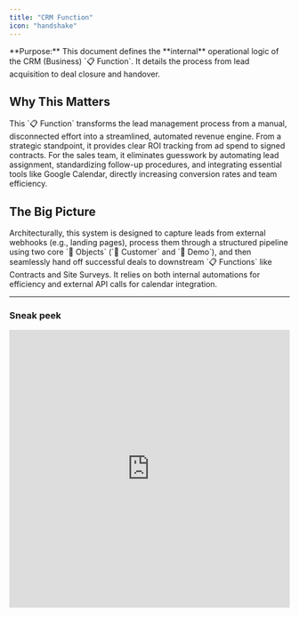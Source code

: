 ```yaml
---
title: "CRM Function"
icon: "handshake"
---
```


<Info>
  **Purpose:** This document defines the **internal** operational logic of the CRM (Business) `📋 Function`. It details the process from lead acquisition to deal closure and handover.
</Info>

## Why This Matters

<Check>
  This `📋 Function` transforms the lead management process from a manual, disconnected effort into a streamlined, automated revenue engine. From a strategic standpoint, it provides clear ROI tracking from ad spend to signed contracts. For the sales team, it eliminates guesswork by automating lead assignment, standardizing follow-up procedures, and integrating essential tools like Google Calendar, directly increasing conversion rates and team efficiency.
</Check>

## The Big Picture

<Info>
  Architecturally, this system is designed to capture leads from external webhooks (e.g., landing pages), process them through a structured pipeline using two core `🧊 Objects` (`🧊 Customer` and `🧊︎ Demo`), and then seamlessly hand off successful deals to downstream `📋 Functions` like Contracts and Site Surveys. It relies on both internal automations for efficiency and external API calls for calendar integration.
</Info>

---

### Sneak peek <Icon icon="eyes" />

<iframe src="https://www.guidejar.com/embed/2g7ub0Jzke28vejowzNk?type=1&controls=on" width="100%" height="500px" allowfullscreen="true" frameborder="0" />

```expandable
  🏢 LAIKA (Organization)
  │
  ├── 📂 MARKETING (Area)
  │   └── ⏹️ Marketing Campaigns (Space)
  │
  ├── 📂 SALES (Area)
  │   └── ⏹️ Sales & CRM (Space)  //You are here
  │       └── 📋 Function: CRM
  │           └── 🧊 Customer
  │               └── 🧊︎ Demo (Sub-Object)
  │
  ├── 📂 ACCOUNTING (Area)
  │   └── ⏹️ Contracts & Invoices (Space)
  ├── 📂 DESIGN & CONSTRUCTION (Area)
  │   ├── ⏹️ Project Management (Space)
  │   ├── ⏹️ Design (Space)
  │   └── ⏹️ Interior Construction (Space)
  └── 📂 CUSTOMER SUCCESS (Area)
      └── ⏹️ Customer Success (Space)
   
```

## OBJECT RELATIONSHIPS

![Laika Crm ER En Pn](/images/laika-crm-ER-en.png)

| Relationship Type    | Connection                                | Description                                                                             |
| :------------------- | :---------------------------------------- | :-------------------------------------------------------------------------------------- |
| **Parent-Child**     | `🧊 Customer` → `🧊︎ Demo`                | Each `🧊 Customer` can have multiple `🧊︎ Demo` appointments.                           |
| **Object Reference** | `🧊 Customer` (Ad Source field) → `🧊 Ad` | Connects the lead to the specific ad campaign that generated it, enabling ROI tracking. |

---

## OBJECT TYPES, WORKFLOWS & DATA FIELDS

### 1. 🧊 Customer (Standard Object)

- **Process Description**: Manages potential customers from the moment they are captured via a landing page webhook until they are converted into a signed contract. This includes automated assignment and progress tracking through various statuses.
- **Example**: A potential customer, "Sarah & Michael Westbrook," is captured from the "Scandinavian Simplicity" ad campaign, which has the ad key `MKT-236`. Their prospective budget is recorded as \$40,000 - \$55,000

<Tabs>
  <Tab title="Workflow Diagram">
    **Customer Workflow**

    ![Laika Customer Workflow Pn](/images/laika-flagship-images/function-blueprint/laika-crm/laika-customer-workflow.png)

    ```
    NEW LEAD → 1ST CALL → NEGOTIATION → PROPOSAL → CONTRACT PREP → CLOSED-WON
       ↓          ↓           ↓             ↓              ↓
    CLOSED-LOST CLOSED-LOST CLOSED-LOST CLOSED-LOST    CLOSED-LOST
    ```
  </Tab>
  <Tab title="Status Details">
    | Status               | Business Logic                                                                                      | Advanced Settings                                                                                                                                       |
    | :------------------- | :-------------------------------------------------------------------------------------------------- | :------------------------------------------------------------------------------------------------------------------------------------------------------ |
    | **1. NEW LEAD**      | A new customer has been created from the website form and automatically assigned to a sales rep.    | **Transition Permissions**: Assigned Sales Rep. <br /> **Data Input**: The Object is pre-populated with data from the webform, including the ad source. |
    | **2. 1ST CALL**      | The assigned sales rep has made initial contact and is in active consultation with the customer.    | **Transition Permissions**: Assigned Sales Rep. <br /> **Data Input**: Call notes, customer needs, and style preferences are recorded.                  |
    | **3. NEGOTIATION**   | The customer has shown strong interest and is discussing specific terms, budget, and scope.         | **Transition Permissions**: Assigned Sales Rep. <br /> **Data Input**: Fields for specific terms and pricing adjustments are updated.                   |
    | **4. PROPOSAL**      | A formal proposal has been sent to the customer for review.                                         | **Transition Permissions**: Assigned Sales Rep.                                                                                                         |
    | **5. CONTRACT PREP** | The customer has verbally agreed to proceed. This status triggers the handoff to other departments. | **Automation**: Triggers the creation of a `Contract & Invoice/🧊Contract` and a `Design & Build/🧊Site Survey`.                                        |
    | **6. CLOSED-WON**    | The contract has been signed and the first payment received. The deal is won.                       | **This is a terminal success status.**                                                                                                                  |
    | **7. CLOSED-LOST**   | The customer is not moving forward with the project at this time.                                   | **Transition Permissions**: Assigned Sales Rep. <br /> **Data Input**: A "Reason for Loss" field should be required to improve sales analytics.         |
  </Tab>
  <Tab title="Data Fields">
    **Data Field Groups**

    | Group                                      | Field Name (Type)                                                                                                             | Notes                                            |
    | :----------------------------------------- | :---------------------------------------------------------------------------------------------------------------------------- | :----------------------------------------------- |
    | **Basic Information** _(6 Fields)_         | Full Name (Text), Phone Number (Phone), Email (Email), Address (Text), Preferred Style (Dropdown), Expected Budget (Currency) | Information captured from the landing page form. |
    | **Tracking & Assignment** _(4 Fields)_     | Ad Source (Object Reference), UTM Tracking (Text), Assigned Rep (User), Received Date (DateTime)                              | Tracks lead origin and assignment.               |
    | **Consultation & Evaluation** _(4 Fields)_ | Interest Level (Dropdown), Consultation Notes (Paragraph), Failure Reason (Dropdown), Last Contact Date (DateTime)            | Tracks the consultation process.                 |
    | **Voucher & Incentives** _(3 Fields)_      | Next Purchase Voucher (Currency), Voucher Percentage (Percent), Voucher Expiry (Date)                                         | Incentives for returning customers.              |
    | **Total: 17 Fields**                       |                                                                                                                               |                                                  |
  </Tab>
</Tabs>

---

### 2. 🧊︎ Demo (Sub-Object)

- **Process Description**: Manages direct consultation appointments with customers, fully integrated with Google Calendar to synchronize schedules and send invitations to all participants.
- **Example**: A demo titled "LAIKA x Sarah & Michael - Interior Renovation Demo" is scheduled for June 18th at 2:00 PM, with designer Max and sales rep David attending.

<Tabs>
  <Tab title="Workflow Diagram">
    **Demo Workflow**

    ![Laika Demo Workflow Pn](/images/laika-flagship-images/function-blueprint/laika-crm/laika-demo-workflow.png)

    ```
    ┌──────────> POSTPONED ────────┐
    │                               ↓
    SCHEDULED → IN PROGRESS → COMPLETED
    │
    └──────────> CANCELLED
    ```
  </Tab>
  <Tab title="Status Details">
    | Status             | Business Logic                                                    | Advanced Settings                                                                                                                                                          |
    | :----------------- | :---------------------------------------------------------------- | :------------------------------------------------------------------------------------------------------------------------------------------------------------------------- |
    | **1. SCHEDULED**   | A consultation has been booked for a specific time.               | **Automation**: Creates a Google Calendar event and invites the customer, sales rep, and designer. <br /> **Data Input**: Time, location, participants.                    |
    | **2. IN PROGRESS** | The live consultation meeting is currently happening.             | **Transition Permissions**: Assigned Sales Rep, Designer. <br /> **Data Input**: Live notes are taken during the consultation.                                             |
    | **3. COMPLETED**   | The meeting has concluded with a clear outcome.                   | **Transition Permissions**: Assigned Sales Rep. <br /> **Automation**: Can update the parent `🧊 Customer` status accordingly (e.g., to `NEGOTIATION` or `CONTRACT PREP`). |
    | **4. CANCELLED**   | The appointment was cancelled by either the customer or the team. | **Transition Permissions**: Assigned Sales Rep. <br /> **Automation**: Updates the Google Calendar event and notifies all participants.                                    |
    | **5. POSTPONED**   | The appointment has been deferred to a later, unconfirmed date.   | **Transition Permissions**: Assigned Sales Rep. <br /> **Condition**: Should loop back to `SCHEDULED` once a new date is confirmed.                                        |
  </Tab>
  <Tab title="Data Fields">
    **Data Field Groups**

    | Group                                    | Field Name (Type)                                                                                                                             | Notes                            |
    | :--------------------------------------- | :-------------------------------------------------------------------------------------------------------------------------------------------- | :------------------------------- |
    | **Appointment Information** _(6 Fields)_ | Demo Title (Text), Time (DateTime), Location (Text), Attending Designer (User), Google Calendar Event ID (Text), Consultation Type (Dropdown) | Basic details about the meeting. |
    | **Results & Follow-up** _(4 Fields)_     | Interest Level (Dropdown), Consultation Notes (Paragraph), Next Steps (Text), Actual Duration (Decimal)                                       | Outcome and subsequent actions.  |
    | **Total: 10 Fields**                     |                                                                                                                                               |                                  |
  </Tab>
</Tabs>

---

## AUTOMATIONS

<Tip>
  You can [open this canvas view](https://kroki.io/mermaid/svg/eNqNVsFu20YQvfsrBi6Q2Kjo1JZVJ0JhgKIoW7AsGaJsowiCYkWO6a1JrrpcKjbiXHvIIYf-QI_9hX5Pf6D9hM4uRYpUqTQ-GF7O7MybeW9mbVnWji-SOx52dwDUPcbYBYlB9lgcb5jkbB5hqh0AFpLHTD45IhKyCy-_aXde24PBy6ptho-qtB8dto87b2r2npABytLjpN3rFxEinmBj6BQJZVBN7JzQrePcqlAqXjUOjgedwUlunDP_IZQiSwJjMT-5JWY86T2Em5_zXIWhEikRCrcWp410p7S5vYE9cCu2etXttuMUCZmvhGwAkn839xqvbMVirKNqL90j1x28Ker7JcPEx3EWzyuINjLzJVNcJF-GXThtqTsSYrEVZMTmGPXEY-1yBWZp_4JctMvWBCkPExaVpu-PTw5f96qmxpsWTUTRoT5noWRxrjGuIoSRPbywwYLR9cXIvgDvR2_mXuozLjGCdhec6SUMssTXbYEbju_zVmVKJKbdO2uCYOpeAUvBYzRdMMVFbpuLR5DhnO0ddTotWP_67qCzXwtvvM1cMZK_zxcsUeBcezrmP7__8QmcLFUippxNjn3CvXL8-8_P0MdYGD9Mgq_AMaHdIEskaWOGyexcZ2hy_bok7iMNNvEE3lOqMG7Ocuv2dJacmFucp1xho-OZM9KOZ0KERKRDTdcLpQ5nTIMKYkl4KWyLetmFwWhyC4eGYhbAMAkxNdy-oL85bZ0IrqTwMU15EpoYdNOyTk-_NbffEqJ7IR7ewQ9z-er0r19_A0cioyw1hmBv7N7CyLX7-2sckof3CsQdmEilK0-NnCyWahVjAEoAW4uoZRItOYP3qAOQg1l-lhRznuRlUkADkRgiiHUkvoEXVADTInnQSVKRSR_hkskHVFTtK33RDkzEAFfbADXttSx5H64XARm79bIPTE89X0isNohFfhbpUGvzZhIKuskYTVOLOF4xdkSMaU3T9Xt6zqKCHfJak9PLFM0lOBH3iaHdlSuViKbA3RJSTjVlKsekaCGNEQWyiZDYrMJ3TTwXA_bsOedu_3rk9rfWQ_FMXFPJ2-rlBmZWKTYkDe4SE9WgIxNzmCxpQlJ6BWgmlOiaYFZJyepYyml17qMRm9zETSE3P1EF5lO13aZLuQTqDXEml1cjd7ZqSFG8YafivlZnqpjKUtjDg_CgpUU5ds8ms6E9G07G-01NbQDXoBszCEY3bdLNOUsCcXenw9NsB5m_Gnjb92mSVJOUNmor8D6DMxnPprYzgyty_-_w1ZaBSJQkpJTJnD3iCbxMLvGpacb-fyLIq7LDjqmyKfrIl1QAJRZpahVbmbZYXkG-Y-liZYUZMCQbwWn6n-HKHvYrGvRIc0D_MNFDqVKIMWUhbtth3oJRCP-eqVx2M2Rxl-bOiO2FftzykbukdUphyFSkvaPn8sMHf9XWnxIW48ePtN55cLC7tRMNZRCfPyO1WBOTK69x8dyIzNev1pJFGTUzMYTUntN_AWKxeOc) for better readability
</Tip>

<Frame>
  ![Laika Crm Sequence Pn](/images/laika-flagship-images/function-blueprint/laika-crm/laika-crm-sequence.png)
</Frame>

<Tabs>
  <Tab title="Within Function">
    These rules run entirely within the `Sales & CRM` Space to enhance sales efficiency and ensure process consistency.

    | Sequence | ID        | Rule Name                     | Trigger                            | Action                    | Description                                                                                                                                                                                            |
    | :------- | :-------- | :---------------------------- | :--------------------------------- | :------------------------ | :----------------------------------------------------------------------------------------------------------------------------------------------------------------------------------------------------- |
    | **3**    | **IC-01** | Calculate Lead Score          | **Create/Update**: `🧊 Customer`   | **Update**: `🧊 Customer` | When a new `🧊 Customer` is created or key data is updated, a formula runs to update the `Lead Score` field. _For example, Sarah's lead was automatically given a score of 87._                        |
    | **4**    | **IC-02** | Create Initial Follow-up Task | **Update**: `🧊 Customer` assigned | **Create**: `☑️ Task`     | When a `🧊 Customer` is assigned to a sales rep, a `☑️ Task` Sub-Object is automatically created and assigned to them, due within 24 hours. _e.g., Assigning a task to David to call Sarah Westbrook._ |
  </Tab>
  <Tab title="Cross-Function">
    These rules describe the critical handoffs of data and tasks between the `Sales & CRM` `⏹️ Space` and other functions.

    | Sequence | ID        | Direction  | Rule Name                          | Trigger                                                          | Action                                                                                                                                                                  |
    | :------- | :-------- | :--------- | :--------------------------------- | :--------------------------------------------------------------- | :---------------------------------------------------------------------------------------------------------------------------------------------------------------------- |
    | **2**    | **CF-01** | `Incoming` | Link Lead to Source Ad             | **Create**: `🧊 Customer` (from CS-01)                           | Links the new `🧊 Customer` with its source `Marketing/🧊 Ad`. _For example, linking Sarah's new lead to the "Scandinavian Simplicity" ad._                             |
    | **6**    | **CF-03** | `Outgoing` | Handoff to Production & Accounting | **Status Change**: `🧊 Customer` to "CONTRACT PREP"              | Creates a `Design & Build/🧊 Site Survey` Object for Tony. <br /> Creates a `Contract & Invoice/🧊 Contract` Object for the finance team.                               |
    | **7**    | **CF-05** | `Incoming` | Receive Payment Notification       | **Status Change**: `Contract & Invoice/🧊 Invoice` to "PAID"     | Sends an automatic message to the `Sales & CRM` Space chat. _e.g., Notifying David that Sarah's \$11,500 deposit has been paid._                                        |
    | **8**    | **CF-09** | `Incoming` | Update Loyalty Voucher             | **Status Change**: `Project Management/🧊 Project` to "COMPLETE" | Automatically calculates and updates the `Voucher` field in the original `🧊 Customer`. _e.g., Adding a \$500 voucher to Sarah's record after her project is finished._ |
  </Tab>
  <Tab title="Cross-System">
    These rules connect the CRM function with platforms outside of Luklak.

    | Sequence | ID        | Rule Name                      | Trigger                              | Action                               | Description                                                                                                                                                       |
    | :------- | :-------- | :----------------------------- | :----------------------------------- | :----------------------------------- | :---------------------------------------------------------------------------------------------------------------------------------------------------------------- |
    | **1**    | **CS-01** | Receive Lead from Landing Page | **Webhook**: Website form submitted  | **Create**: `Sales & CRM/🧊Customer` | A form submission triggers a webhook that creates a new `🧊 Customer` Object. _This is how Sarah Westbrook's inquiry became a new lead in the system._            |
    | **5**    | **CS-02** | Create Google Calendar Event   | **Button Click**: "Schedule Meeting" | **HTTP Request**: Google Calendar    | A sales rep clicks a button to create a shared meeting invite. _e.g., Creating the "LAIKA x Sarah & Michael" event in Google Calendar for David, Max, and Sarah._ |
  </Tab>
</Tabs>

```guidejar
# How to Schedule a Customer Demo
This guide shows you how to book a new consultation for an existing customer lead, which will also create a Google Calendar event automatically.

## Section 1: Find Your Customer
! Important: Ensure the Customer is in the "CONTACTING" or a later stage before scheduling.

1. Navigate to the main "Kanban Customer Pipeline" Workview.
![Screenshot of the Kanban board with customer cards](path/to/kanban.png)

2. Click on the 🧊 Customer you wish to schedule a demo for.
* This will open the detailed view of the Customer.

## Section 2: Book the Consultation
1. In the 🧊 Customer detail view, click the "..." menu button in the top-right corner.
![Screenshot of the Customer detail view with the menu button highlighted](path/to/customer-detail.png)

2. Select "Book Consultation" from the dropdown menu.
* A pop-up form will appear to enter the demo details.

3. Fill in the required fields: Demo Title, Time, Location, and select an Attending Designer.
![Screenshot of the demo booking pop-up form](path/to/popup.png)

4. Click "Schedule".
* This will create a new `🧊︎ Demo` Sub-Object and send a Google Calendar invitation to all participants.
```

---

## **WORKVIEWS, DASHBOARDS & FILTERS**

<Tabs>
  <Tab title="Workviews">
    | Workview                        | Description                                                                                  | Data Configuration                                                             |
    | :------------------------------ | :------------------------------------------------------------------------------------------- | :----------------------------------------------------------------------------- |
    | 1. **Kanban Customer Pipeline** | Displays customers as cards in columns representing each stage from `NEW LEAD` to `SUCCESS`. | All `🧊 Customer` Objects, grouped by status, sorted by received date.         |
    | 2. **Demo Calendar**            | A monthly calendar view showing all scheduled consultation appointments.                     | All `🧊︎ Demo` Objects with a scheduled time, integrated with Google Calendar. |
    | 3. **Customer List**            | A detailed table view of all customers with comprehensive information.                       | All `🧊 Customer` Objects, with filters for sales rep, ad source, and status.  |
  </Tab>
  <Tab title="Dashboards">
    | Gadget                                | Data                                                                   | Description                                                             |
    | :------------------------------------ | :--------------------------------------------------------------------- | :---------------------------------------------------------------------- |
    | 1. **Conversion Funnel Chart**        | Conversion rate from Ad → Customer → Contract.                         | Analyzes the efficiency of the entire pipeline from Marketing to Sales. |
    | 2. **Sales Rep Performance Counters** | Count of assigned Customers, Demos completed, and deal close rate.     | Evaluates the performance of individual sales representatives.          |
    | 3. **2D Ad Source Statistics**        | Distribution of Customers based on the UTM tracking from ad campaigns. | Analyzes the ROI of each marketing campaign.                            |
  </Tab>
  <Tab title="Filters">
    | Filter                   | Criteria                                                               | Reminder                                                 |
    | :----------------------- | :--------------------------------------------------------------------- | :------------------------------------------------------- |
    | 1. **Uncontacted Leads** | Status = "NEW LEAD" AND Received Date \> 24 hours ago.                 | Daily at 9:00 AM to the assigned Sales Rep.              |
    | 2. **Upcoming Demos**    | Status = "SCHEDULED" AND Time is within the next 24 hours.             | Daily at 8:00 AM to the assigned Sales Rep and Designer. |
    | 3. **Stale Leads**       | Status IN ("CONTACTING", "SCHEDULING") AND Last Updated \> 7 days ago. | Weekly on Monday at 9:00 AM to the Sales Manager.        |
  </Tab>
</Tabs>

---

## ROLES, PERMISSIONS & NOTIFICATIONS

<Tabs>
  <Tab title="Roles">
    | Role                        | Description                                                                       | Permissions & Notifications                                                                                                                                                                                                                                            |
    | :-------------------------- | :-------------------------------------------------------------------------------- | :--------------------------------------------------------------------------------------------------------------------------------------------------------------------------------------------------------------------------------------------------------------------- |
    | **1. Sales Representative** | Manages `🧊 Customer` Objects and conducts `🧊︎ Demo` consultations.              | **Permissions**: Full control over assigned `🧊 Customer` Objects and the ability to create/edit their child `🧊︎ Demo` Objects. <br /> **Notifications**: Receives a notification when a new `🧊 Customer` is assigned and a reminder 15 minutes before a `🧊︎ Demo`. |
    | **2. Marketing Manager**    | Creates campaigns that generate leads for the CRM and monitors their performance. | **Permissions**: Read-only access to `🧊 Customer` Objects to track lead sources and conversion rates.<br />**Notifications**: Does not receive real-time notifications per lead, but uses the data for campaign performance reports.                                  |
  </Tab>
  <Tab title="Permissions">
    #### General Permission Scheme

    **Approach Used**: Option 3 - Moderate Permissions

    - **`View ⏹️ Space`**: All members with a role in the Space can view it.
    - **`View & Update 🧊 Object`**: Only users who are directly assigned to an `🧊 Object` can view and update it.
    - **Object Chat**: Anyone who can view the `🧊 Object` can participate in its chat.
  </Tab>
  <Tab title="Notifications">
    #### General Notification Scheme

    **Approach Used**: Option 2 - Notify Relevant People Only

    All actions performed on an `🧊 Object` will only send notifications to the users who are directly assigned to that specific `🧊 Object`.
  </Tab>
</Tabs>

**What's Next?**

- [**Marketing Campaigns Function**](https://www.google.com/search?q=https://claude.ai/chat/path/to/marketing-function): Understand how leads are generated and tracked before they enter this CRM pipeline.
- [**Contract & Invoice Function**](https://www.google.com/search?q=https://claude.ai/chat/path/to/contract-function): See the next step in the journey after a customer agrees to a deal.
- [**Site Survey & Construction Function**](https://www.google.com/search?q=https://claude.ai/chat/path/to/survey-function): Learn how project details are captured and managed post-sale.